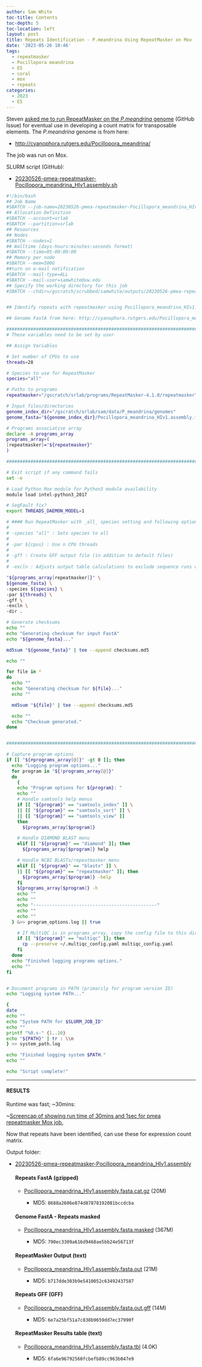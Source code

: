 ```yaml
---
author: Sam White
toc-title: Contents
toc-depth: 5
toc-location: left
layout: post
title: Repeats Identification - P.meandrina Using RepeatMasker on Mox
date: '2023-05-26 10:46'
tags: 
  - repeatmasker
  - Pocillopora meandrina
  - E5
  - coral
  - mox
  - repeats
categories: 
  - 2023
  - E5
---
```

Steven [asked me to run RepeatMasker on the _P.meandrina_ genome](https://github.com/urol-e5/deep-dive/issues/4) (GitHub Issue) for eventual use in developing a count matrix for transposable elements. The _P.meandrina_ genome is from here:

- [http://cyanophora.rutgers.edu/Pocillopora_meandrina/](http://cyanophora.rutgers.edu/Pocillopora_meandrina/)

The job was run on Mox.

SLURM script (GitHub):

- [20230526-pmea-repeatmasker-Pocillopora_meandrina_HIv1.assembly.sh](https://github.com/RobertsLab/sams-notebook/blob/master/sbatch_scripts/20230526-pmea-repeatmasker-Pocillopora_meandrina_HIv1.assembly.sh)

```bash
#!/bin/bash
## Job Name
#SBATCH --job-name=20230526-pmea-repeatmasker-Pocillopora_meandrina_HIv1.assembly
## Allocation Definition
#SBATCH --account=srlab
#SBATCH --partition=srlab
## Resources
## Nodes
#SBATCH --nodes=1
## Walltime (days-hours:minutes:seconds format)
#SBATCH --time=05-00:00:00
## Memory per node
#SBATCH --mem=500G
##turn on e-mail notification
#SBATCH --mail-type=ALL
#SBATCH --mail-user=samwhite@uw.edu
## Specify the working directory for this job
#SBATCH --chdir=/gscratch/scrubbed/samwhite/outputs/20230526-pmea-repeatmasker-Pocillopora_meandrina_HIv1.assembly


## Identify repeats with repeatmasker using Pocillopora_meandrina_HIv1.assembly

## Genome FastA from here: http://cyanophora.rutgers.edu/Pocillopora_meandrina/

###################################################################################
# These variables need to be set by user

## Assign Variables

# Set number of CPUs to use
threads=28

# Species to use for RepeatMasker
species="all"

# Paths to programs
repeatmasker="/gscratch/srlab/programs/RepeatMasker-4.1.0/repeatmasker"

# Input files/directories
genome_index_dir="/gscratch/srlab/sam/data/P_meandrina/genomes"
genome_fasta="${genome_index_dir}/Pocillopora_meandrina_HIv1.assembly.fasta"

# Programs associative array
declare -A programs_array
programs_array=(
[repeatmasker]="${repeatmasker}"
)

###################################################################################################

# Exit script if any command fails
set -e

# Load Python Mox module for Python3 module availability
module load intel-python3_2017

# SegFault fix?
export THREADS_DAEMON_MODEL=1

# #### Run RepeatMasker with _all_ species setting and following options:
# 
# -species "all" : Sets species to all
# 
# -par ${cpus} : Use n CPU threads
# 
# -gff : Create GFF output file (in addition to default files)
# 
# -excln : Adjusts output table calculations to exclude sequence runs of >=25 Ns. Useful for draft genome assemblies.

"${programs_array[repeatmasker]}" \
${genome_fasta} \
-species ${species} \
-par ${threads} \
-gff \
-excln \
-dir .

# Generate checksums
echo ""
echo "Generating checksum for input FastA"
echo "${genome_fasta}..."

md5sum "${genome_fasta}" | tee --append checksums.md5

echo ""

for file in *
do
  echo ""
  echo "Generating checksum for ${file}..."
  echo ""

  md5sum "${file}" | tee --append checksums.md5

  echo ""
  echo "Checksum generated."
done


#######################################################################################################

# Capture program options
if [[ "${#programs_array[@]}" -gt 0 ]]; then
  echo "Logging program options..."
  for program in "${!programs_array[@]}"
  do
    {
    echo "Program options for ${program}: "
    echo ""
    # Handle samtools help menus
    if [[ "${program}" == "samtools_index" ]] \
    || [[ "${program}" == "samtools_sort" ]] \
    || [[ "${program}" == "samtools_view" ]]
    then
      ${programs_array[$program]}

    # Handle DIAMOND BLAST menu
    elif [[ "${program}" == "diamond" ]]; then
      ${programs_array[$program]} help

    # Handle NCBI BLASTx/repeatmasker menu
    elif [[ "${program}" == "blastx" ]] \
    || [[ "${program}" == "repeatmasker" ]]; then
      ${programs_array[$program]} -help
    fi
    ${programs_array[$program]} -h
    echo ""
    echo ""
    echo "----------------------------------------------"
    echo ""
    echo ""
  } &>> program_options.log || true

    # If MultiQC is in programs_array, copy the config file to this directory.
    if [[ "${program}" == "multiqc" ]]; then
      cp --preserve ~/.multiqc_config.yaml multiqc_config.yaml
    fi
  done
  echo "Finished logging programs options."
  echo ""
fi


# Document programs in PATH (primarily for program version ID)
echo "Logging system PATH..."

{
date
echo ""
echo "System PATH for $SLURM_JOB_ID"
echo ""
printf "%0.s-" {1..10}
echo "${PATH}" | tr : \\n
} >> system_path.log

echo "Finished logging system $PATH."
echo ""

echo "Script complete!"
```


---

#### RESULTS

Runtime was fast; ~30mins:

~[Screencap of showing run time of 30mins and 1sec for pmea repeatmasker Mox job.](https://github.com/RobertsLab/sams-notebook/blob/master/images/screencaps/20230526-pmea-repeatmasker-Pocillopora_meandrina_HIv1.assembly_runtime.png?raw=true)


Now that repeats have been identified, can use these for expression count matrix.


Output folder:

- [20230526-pmea-repeatmasker-Pocillopora_meandrina_HIv1.assembly](https://gannet.fish.washington.edu/Atumefaciens/20230526-pmea-repeatmasker-Pocillopora_meandrina_HIv1.assembly)

  #### Repeats FastA (gzipped)
  - [Pocillopora_meandrina_HIv1.assembly.fasta.cat.gz](https://gannet.fish.washington.edu/Atumefaciens/20230526-pmea-repeatmasker-Pocillopora_meandrina_HIv1.assembly/Pocillopora_meandrina_HIv1.assembly.fasta.cat.gz) (20M)

    - MD5: `8688a2606e874d87878192081bccdcba`

  #### Genome FastA - Repeats masked
  - [Pocillopora_meandrina_HIv1.assembly.fasta.masked](https://gannet.fish.washington.edu/Atumefaciens/20230526-pmea-repeatmasker-Pocillopora_meandrina_HIv1.assembly/Pocillopora_meandrina_HIv1.assembly.fasta.masked) (367M)

    - MD5: `790ec3309a616d9468ae5bb24e56713f`

  #### RepeatMasker Output (text)
  - [Pocillopora_meandrina_HIv1.assembly.fasta.out](https://gannet.fish.washington.edu/Atumefaciens/20230526-pmea-repeatmasker-Pocillopora_meandrina_HIv1.assembly/Pocillopora_meandrina_HIv1.assembly.fasta.out) (21M)

    - MD5: `b717dde303b9e5410052c63492437587`

  #### Repeats GFF (GFF)
  - [Pocillopora_meandrina_HIv1.assembly.fasta.out.gff](https://gannet.fish.washington.edu/Atumefaciens/20230526-pmea-repeatmasker-Pocillopora_meandrina_HIv1.assembly/Pocillopora_meandrina_HIv1.assembly.fasta.out.gff) (14M)

    - MD5: `6e7a25bf51a7c838b9659dd7ec37990f`

  #### RepeatMasker Results table (text)
  - [Pocillopora_meandrina_HIv1.assembly.fasta.tbl](https://gannet.fish.washington.edu/Atumefaciens/20230526-pmea-repeatmasker-Pocillopora_meandrina_HIv1.assembly/Pocillopora_meandrina_HIv1.assembly.fasta.tbl) (4.0K)

    - MD5: `6fa6e96792560fcbefb89cc963b047e9`
